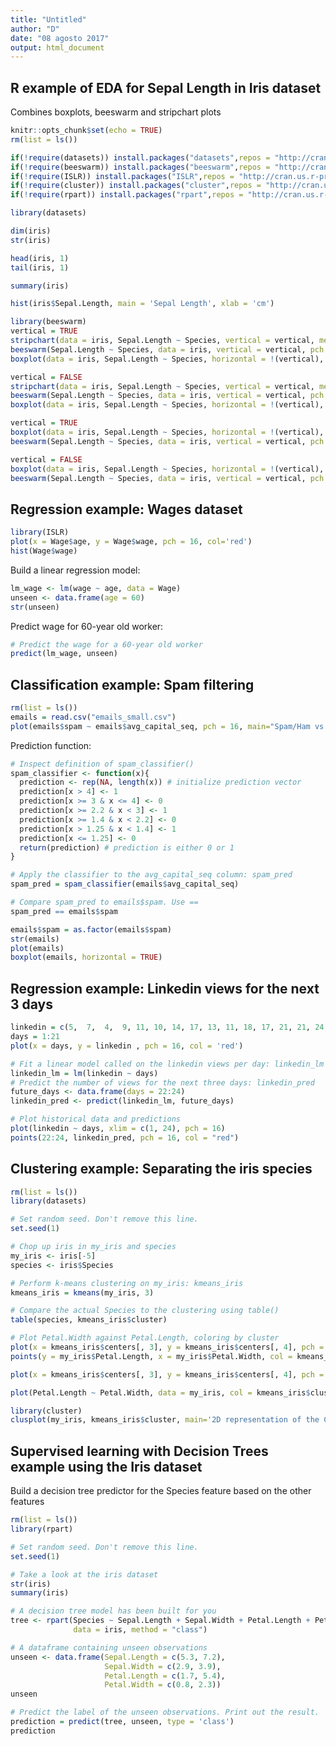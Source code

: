 ---
title: "Untitled"
author: "D"
date: "08 agosto 2017"
output: html_document
---


## R example of EDA for Sepal Length in Iris dataset

Combines boxplots, beeswarm and stripchart plots

```{r setup, include=FALSE}
knitr::opts_chunk$set(echo = TRUE)
rm(list = ls())

if(!require(datasets)) install.packages("datasets",repos = "http://cran.us.r-project.org")
if(!require(beeswarm)) install.packages("beeswarm",repos = "http://cran.us.r-project.org")
if(!require(ISLR)) install.packages("ISLR",repos = "http://cran.us.r-project.org")
if(!require(cluster)) install.packages("cluster",repos = "http://cran.us.r-project.org")
if(!require(rpart)) install.packages("rpart",repos = "http://cran.us.r-project.org")

```

```{r}
library(datasets)

dim(iris)
str(iris)

head(iris, 1)
tail(iris, 1)

summary(iris)

hist(iris$Sepal.Length, main = 'Sepal Length', xlab = 'cm')

library(beeswarm)
vertical = TRUE
stripchart(data = iris, Sepal.Length ~ Species, vertical = vertical, method = 'jitter', jitter = 0.2, cex = 1, pch = 16, col = rainbow(8), main = 'Sepal.Length vs Species\nstripchart', ylab = 'cm')
beeswarm(Sepal.Length ~ Species, data = iris, vertical = vertical, pch = 16, col = rainbow(8), main = 'Sepal.Length vs Species\nbeeswarm', ylab = 'cm')
boxplot(data = iris, Sepal.Length ~ Species, horizontal = !(vertical), main = 'Sepal.Length vs Species\nbeeswarm', ylab = 'cm')

vertical = FALSE
stripchart(data = iris, Sepal.Length ~ Species, vertical = vertical, method = 'jitter', jitter = 0.2, cex = 1, pch = 16, col = rainbow(8), main = 'Sepal.Length vs Species\nstripchart', xlab = 'cm')
beeswarm(Sepal.Length ~ Species, data = iris, vertical = vertical, pch = 16, col = rainbow(8), main = 'Sepal.Length vs Species\nbeeswarm', xlab = 'cm')
boxplot(data = iris, Sepal.Length ~ Species, horizontal = !(vertical), main = 'Sepal.Length vs Species\nbeeswarm', xlab = 'cm')

```

```{r}
vertical = TRUE
boxplot(data = iris, Sepal.Length ~ Species, horizontal = !(vertical), main = 'Sepal.Length vs Species\nbeeswarm', ylab = 'cm', outline = FALSE)
beeswarm(Sepal.Length ~ Species, data = iris, vertical = vertical, pch = 16, col = rainbow(8), main = 'Sepal.Length vs Species\nbeeswarm', ylab = 'cm', add = TRUE)

```

```{r}
vertical = FALSE
boxplot(data = iris, Sepal.Length ~ Species, horizontal = !(vertical), main = 'Sepal.Length vs Species\nbeeswarm', ylab = 'cm', outline = FALSE)
beeswarm(Sepal.Length ~ Species, data = iris, vertical = vertical, pch = 16, col = rainbow(8), main = 'Sepal.Length vs Species\nbeeswarm', ylab = 'cm', add = TRUE)

```

## Regression example: Wages dataset

```{r}
library(ISLR)
plot(x = Wage$age, y = Wage$wage, pch = 16, col='red')
hist(Wage$wage)
```

Build a linear regression model:
```{r}
lm_wage <- lm(wage ~ age, data = Wage)
unseen <- data.frame(age = 60)
str(unseen)
```
Predict wage for 60-year old worker:
```{r}
# Predict the wage for a 60-year old worker
predict(lm_wage, unseen)
```

## Classification example: Spam filtering

```{r}
rm(list = ls())
emails = read.csv("emails_small.csv")
plot(emails$spam ~ emails$avg_capital_seq, pch = 16, main="Spam/Ham vs average number of capital letters", col = emails$spam+1)
```

Prediction function:
```{r}
# Inspect definition of spam_classifier()
spam_classifier <- function(x){
  prediction <- rep(NA, length(x)) # initialize prediction vector
  prediction[x > 4] <- 1
  prediction[x >= 3 & x <= 4] <- 0
  prediction[x >= 2.2 & x < 3] <- 1
  prediction[x >= 1.4 & x < 2.2] <- 0
  prediction[x > 1.25 & x < 1.4] <- 1
  prediction[x <= 1.25] <- 0
  return(prediction) # prediction is either 0 or 1
}
```

```{r}
# Apply the classifier to the avg_capital_seq column: spam_pred
spam_pred = spam_classifier(emails$avg_capital_seq)

# Compare spam_pred to emails$spam. Use ==
spam_pred == emails$spam
```

```{r}
emails$spam = as.factor(emails$spam)
str(emails)
plot(emails)
boxplot(emails, horizontal = TRUE)
```

## Regression example: Linkedin views for the next 3 days
```{r}
linkedin = c(5,  7,  4,  9, 11, 10, 14, 17, 13, 11, 18, 17, 21, 21, 24, 23, 28, 35, 21, 27, 23)
days = 1:21
plot(x = days, y = linkedin , pch = 16, col = 'red')

# Fit a linear model called on the linkedin views per day: linkedin_lm
linkedin_lm = lm(linkedin ~ days)
# Predict the number of views for the next three days: linkedin_pred
future_days <- data.frame(days = 22:24)
linkedin_pred <- predict(linkedin_lm, future_days)

# Plot historical data and predictions
plot(linkedin ~ days, xlim = c(1, 24), pch = 16)
points(22:24, linkedin_pred, pch = 16, col = "red")
```

## Clustering example: Separating the iris species

```{r}
rm(list = ls())
library(datasets)

# Set random seed. Don't remove this line.
set.seed(1)

# Chop up iris in my_iris and species
my_iris <- iris[-5]
species <- iris$Species

# Perform k-means clustering on my_iris: kmeans_iris
kmeans_iris = kmeans(my_iris, 3)

# Compare the actual Species to the clustering using table()
table(species, kmeans_iris$cluster)

# Plot Petal.Width against Petal.Length, coloring by cluster
plot(x = kmeans_iris$centers[, 3], y = kmeans_iris$centers[, 4], pch = '+', col = 'blue')
points(y = my_iris$Petal.Length, x = my_iris$Petal.Width, col = kmeans_iris$cluster, pch = 'o')
```

```{r}
plot(x = kmeans_iris$centers[, 3], y = kmeans_iris$centers[, 4], pch = '+', col = 'blue')
```
```{r}
plot(Petal.Length ~ Petal.Width, data = my_iris, col = kmeans_iris$cluster, pch = 16)
```
```{r}
library(cluster)
clusplot(my_iris, kmeans_iris$cluster, main='2D representation of the Cluster solution', color=TRUE, shade=TRUE, labels=3, lines=0)
```

## Supervised learning with Decision Trees example using the Iris dataset

Build a decision tree predictor for the Species feature based on the other features
```{r}
rm(list = ls())
library(rpart)

# Set random seed. Don't remove this line.
set.seed(1)

# Take a look at the iris dataset
str(iris)
summary(iris)

# A decision tree model has been built for you
tree <- rpart(Species ~ Sepal.Length + Sepal.Width + Petal.Length + Petal.Width,
              data = iris, method = "class")

# A dataframe containing unseen observations
unseen <- data.frame(Sepal.Length = c(5.3, 7.2),
                     Sepal.Width = c(2.9, 3.9),
                     Petal.Length = c(1.7, 5.4),
                     Petal.Width = c(0.8, 2.3))
unseen

# Predict the label of the unseen observations. Print out the result.
prediction = predict(tree, unseen, type = 'class')
prediction
```
